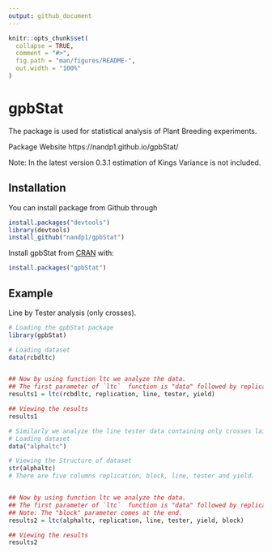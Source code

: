 ```yaml
---
output: github_document
---
```


```r
knitr::opts_chunk$set(
  collapse = TRUE,
  comment = "#>",
  fig.path = "man/figures/README-",
  out.width = "100%"
)
```

# gpbStat

<!-- badges: start -->
<!-- badges: end -->

The package is used for statistical analysis of Plant Breeding experiments.  

Package Website https://nandp1.github.io/gpbStat/ 

Note: In the latest version 0.3.1 estimation of Kings Variance is not included. 

## Installation

You can install package from Github  through 
``` r
install.packages("devtools")
library(devtools)
install_github("nandp1/gpbStat")
```

Install gpbStat from [CRAN](https://CRAN.R-project.org) with:

``` r
install.packages("gpbStat")
```

## Example

Line by Tester analysis (only crosses).

```r

# Loading the gpbStat package
library(gpbStat)

# Loading dataset
data(rcbdltc)


## Now by using function ltc we analyze the data.
## The first parameter of `ltc`  function is "data" followed by replication, line, tester and dependent variable(yield)
results1 = ltc(rcbdltc, replication, line, tester, yield)

## Viewing the results
results1
```

```r
# Similarly we analyze the line tester data containing only crosses laid out in Alpha lattice design.
# Loading dataset
data("alphaltc")

# Viewing the Structure of dataset
str(alphaltc)
# There are five columns replication, block, line, tester and yield.


## Now by using function ltc we analyze the data.
## The first parameter of `ltc`  function is "data" followed by replication, line, tester, dependent variable(yield) and block.
## Note: The "block" parameter comes at the end.
results2 = ltc(alphaltc, replication, line, tester, yield, block)

## Viewing the results
results2
```


